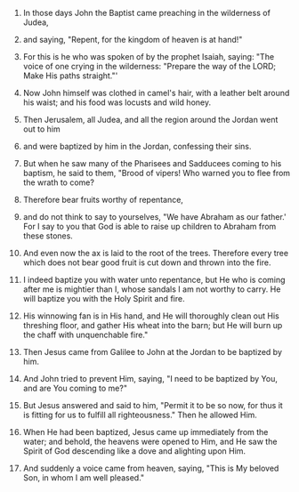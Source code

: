 
1. In those days John the Baptist came preaching in the wilderness of Judea,

2. and saying, "Repent, for the kingdom of heaven is at hand!"

3. For this is he who was spoken of by the prophet Isaiah, saying: "The voice of one crying in the wilderness: "Prepare the way of the LORD; Make His paths straight."'

4. Now John himself was clothed in camel's hair, with a leather belt around his waist; and his food was locusts and wild honey.

5. Then Jerusalem, all Judea, and all the region around the Jordan went out to him

6. and were baptized by him in the Jordan, confessing their sins.

7. But when he saw many of the Pharisees and Sadducees coming to his baptism, he said to them, "Brood of vipers! Who warned you to flee from the wrath to come?

8. Therefore bear fruits worthy of repentance,

9. and do not think to say to yourselves, "We have Abraham as our father.' For I say to you that God is able to raise up children to Abraham from these stones.

10. And even now the ax is laid to the root of the trees. Therefore every tree which does not bear good fruit is cut down and thrown into the fire.

11. I indeed baptize you with water unto repentance, but He who is coming after me is mightier than I, whose sandals I am not worthy to carry. He will baptize you with the Holy Spirit and fire.

12. His winnowing fan is in His hand, and He will thoroughly clean out His threshing floor, and gather His wheat into the barn; but He will burn up the chaff with unquenchable fire."

13. Then Jesus came from Galilee to John at the Jordan to be baptized by him.

14. And John tried to prevent Him, saying, "I need to be baptized by You, and are You coming to me?"

15. But Jesus answered and said to him, "Permit it to be so now, for thus it is fitting for us to fulfill all righteousness." Then he allowed Him.

16. When He had been baptized, Jesus came up immediately from the water; and behold, the heavens were opened to Him, and He saw the Spirit of God descending like a dove and alighting upon Him.

17. And suddenly a voice came from heaven, saying, "This is My beloved Son, in whom I am well pleased."


